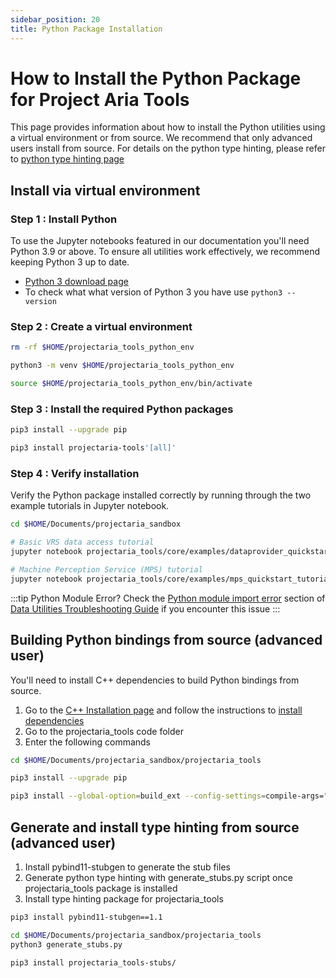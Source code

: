 ```yaml
---
sidebar_position: 20
title: Python Package Installation
---
```


# How to Install the Python Package for Project Aria Tools

This page provides information about how to install the Python utilities using a virtual environment or from source. We recommend that only advanced users install from source.
For details on the python type hinting, please refer to [python type hinting page](/docs/data_utilities/installation/type_hinting)

## Install via virtual environment
### Step 1 : Install Python

To use the Jupyter notebooks featured in our documentation you'll need Python 3.9 or above. To ensure all utilities work effectively, we recommend keeping Python 3 up to date.
* [Python 3 download page](https://www.python.org/downloads/)
* To check what what version of Python 3 you have use `python3 --version`

### Step 2 : Create a virtual environment

```bash
rm -rf $HOME/projectaria_tools_python_env

python3 -m venv $HOME/projectaria_tools_python_env

source $HOME/projectaria_tools_python_env/bin/activate
```

###  Step 3 : Install the required Python packages

```bash
pip3 install --upgrade pip

pip3 install projectaria-tools'[all]'
```
### Step 4 : Verify installation

Verify the Python package installed correctly by running through the two example tutorials in Jupyter notebook.

```bash
cd $HOME/Documents/projectaria_sandbox

# Basic VRS data access tutorial
jupyter notebook projectaria_tools/core/examples/dataprovider_quickstart_tutorial.ipynb

# Machine Perception Service (MPS) tutorial
jupyter notebook projectaria_tools/core/examples/mps_quickstart_tutorial.ipynb
```

:::tip Python Module Error?
Check the [Python module import error](/docs/data_utilities/installation/troubleshooting#python-module-import-error) section of [Data Utilities Troubleshooting Guide](/docs/data_utilities/installation/troubleshooting) if you encounter this issue
:::

## Building Python bindings from source (advanced user)
You'll need to install C++ dependencies to build Python bindings from source.

1. Go to the [C++ Installation page](/docs/data_utilities/installation/installation_cpp) and follow the instructions to [install dependencies](/docs/data_utilities/installation/installation_cpp)
2. Go to the projectaria_tools code folder
3. Enter the following commands
```bash
cd $HOME/Documents/projectaria_sandbox/projectaria_tools

pip3 install --upgrade pip

pip3 install --global-option=build_ext --config-settings=compile-args="-j2" .;
```

## Generate and install type hinting from source (advanced user)
1. Install pybind11-stubgen to generate the stub files
2. Generate python type hinting with generate_stubs.py script once projectaria_tools package is installed
3. Install type hinting package for projectaria_tools
```bash
pip3 install pybind11-stubgen==1.1

cd $HOME/Documents/projectaria_sandbox/projectaria_tools
python3 generate_stubs.py

pip3 install projectaria_tools-stubs/
```
